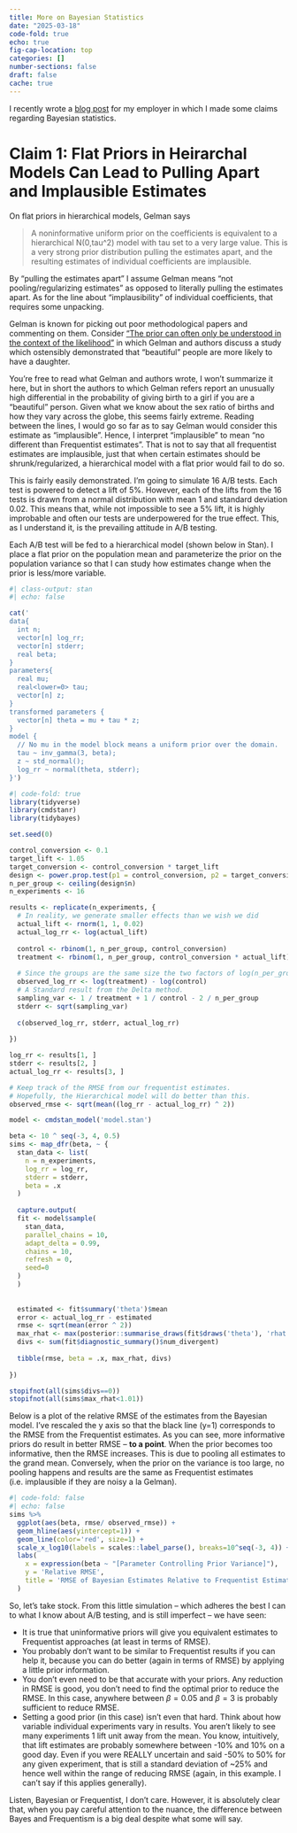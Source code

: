 ```yaml
---
title: More on Bayesian Statistics
date: "2025-03-18"
code-fold: true
echo: true
fig-cap-location: top
categories: []
number-sections: false
draft: false
cache: true
---
```


I recently wrote a [blog post](https://www.geteppo.com/blog/bayes-vs-frequentism-can-be-a-big-deal) for my employer in which I made some claims regarding Bayesian statistics.


# Claim 1: Flat Priors in Heirarchal Models Can Lead to Pulling Apart and Implausible Estimates

On flat priors in hierarchical models, Gelman says 

> A noninformative uniform prior on the coefficients is equivalent to a hierarchical N(0,tau^2) model with tau set to a very large value. This is a very strong prior distribution pulling the estimates apart, and the resulting estimates of individual coefficients are implausible.


By "pulling the estimates apart" I assume Gelman means "not pooling/regularizing estimates" as opposed to literally pulling the estimates apart.  As for the line about "implausibility" of individual coefficients, that requires some unpacking.

Gelman is known for picking out poor methodological papers and commenting on them.  Consider ["The prior can often only be understood in the context of the likelihood"](https://sites.stat.columbia.edu/gelman/research/unpublished/prior_context_2.pdf) in which Gelman and authors discuss a study which ostensibly demonstrated that "beautiful" people are more likely to have a daughter.

You're free to read what Gelman and authors wrote, I won't summarize it here, but in short the authors to which Gelman refers report an unusually high differential in the probability of giving birth to a girl if you are a "beautiful" person.  Given what we know about the sex ratio of births and how they vary across the globe, this seems fairly extreme.  Reading between the lines, I would go so far as to say Gelman would consider this estimate as "implausible". Hence, I interpret "implausible" to mean "no different than Frequentist estimates".  That is not to say that all frequentist estimates are implausible, just that when certain estimates should be shrunk/regularized, a hierarchical model with a flat prior would fail to do so.

This is fairly easily demonstrated.  I'm going to simulate 16 A/B tests.  Each test is powered to detect a lift of 5%.  However, each of the lifts from the 16 tests is drawn from a normal distribution with mean 1 and standard deviation 0.02.  This means that, while not impossible to see a 5% lift, it is highly improbable and often our tests are underpowered for the true effect.  This, as I understand it, is the prevailing attitude in A/B testing.

Each A/B test will be fed to a hierarchical model (shown below in Stan).  I place a flat prior on the population mean and parameterize the prior on the population variance so that I can study how estimates change when the prior is less/more variable.



```r
#| class-output: stan
#| echo: false

cat('
data{
  int n;
  vector[n] log_rr;
  vector[n] stderr;
  real beta;
}
parameters{
  real mu;
  real<lower=0> tau;
  vector[n] z;
}
transformed parameters {
  vector[n] theta = mu + tau * z;
}
model {
  // No mu in the model block means a uniform prior over the domain.
  tau ~ inv_gamma(3, beta);
  z ~ std_normal();
  log_rr ~ normal(theta, stderr);
}')

```


```r
#| code-fold: true
library(tidyverse)
library(cmdstanr)
library(tidybayes)

set.seed(0)

control_conversion <- 0.1
target_lift <- 1.05
target_conversion <- control_conversion * target_lift
design <- power.prop.test(p1 = control_conversion, p2 = target_conversion, power = 0.8)
n_per_group <- ceiling(design$n)
n_experiments <- 16

results <- replicate(n_experiments, {
  # In reality, we generate smaller effects than we wish we did
  actual_lift <- rnorm(1, 1, 0.02)
  actual_log_rr <- log(actual_lift)
  
  control <- rbinom(1, n_per_group, control_conversion)
  treatment <- rbinom(1, n_per_group, control_conversion * actual_lift)
  
  # Since the groups are the same size the two factors of log(n_per_group) cancel
  observed_log_rr <- log(treatment) - log(control)
  # A Standard result from the Delta method.
  sampling_var <- 1 / treatment + 1 / control - 2 / n_per_group
  stderr <- sqrt(sampling_var)
  
  c(observed_log_rr, stderr, actual_log_rr)
  
})

log_rr <- results[1, ]
stderr <- results[2, ]
actual_log_rr <- results[3, ]

# Keep track of the RMSE from our frequentist estimates.
# Hopefully, the Hierarchical model will do better than this.
observed_rmse <- sqrt(mean((log_rr - actual_log_rr) ^ 2))

model <- cmdstan_model('model.stan')

beta <- 10 ^ seq(-3, 4, 0.5)
sims <- map_dfr(beta, ~ {
  stan_data <- list(
    n = n_experiments,
    log_rr = log_rr,
    stderr = stderr,
    beta = .x
  )
  
  capture.output(
  fit <- model$sample(
    stan_data,
    parallel_chains = 10,
    adapt_delta = 0.99,
    chains = 10,
    refresh = 0, 
    seed=0
  )
  )
  
  
  estimated <- fit$summary('theta')$mean
  error <- actual_log_rr - estimated
  rmse <- sqrt(mean(error ^ 2))
  max_rhat <- max(posterior::summarise_draws(fit$draws('theta'), 'rhat')$rhat)
  divs <- sum(fit$diagnostic_summary()$num_divergent)
  
  tibble(rmse, beta = .x, max_rhat, divs)
  
})

stopifnot(all(sims$divs==0))
stopifnot(all(sims$max_rhat<1.01))
```

Below is a plot of the relative RMSE of the estimates from the Bayesian model.  I've rescaled the y axis so that the black line (y=1) corresponds to the RMSE from the Frequentist estimates.  As you can see, more informative priors do result in better RMSE -- **to a point**.  When the prior becomes too informative, then the RMSE increases.  This is due to pooling all estimates to the grand mean.  Conversely, when the prior on the variance is too large, no pooling happens and results are the same as Frequentist estimates (i.e. implausible if they are noisy a la Gelman).

```r
#| code-fold: false
#| echo: false
sims %>% 
  ggplot(aes(beta, rmse/ observed_rmse)) + 
  geom_hline(aes(yintercept=1)) + 
  geom_line(color='red', size=1) + 
  scale_x_log10(labels = scales::label_parse(), breaks=10^seq(-3, 4)) + 
  labs(
    x = expression(beta ~ "[Parameter Controlling Prior Variance]"),
    y = 'Relative RMSE',
    title = 'RMSE of Bayesian Estimates Relative to Frequentist Estimates'
  )

```


So, let's take stock.  From this little simulation -- which adheres the best I can to what I know about A/B testing, and is still imperfect -- we have seen:

* It is true that uninformative priors will give you equivalent estimates to Frequentist approaches (at least in terms of RMSE).
* You probably don't want to be similar to Frequentist results if you can help it, because you can do better (again in terms of RMSE) by applying a little prior information.
* You don't even need to be that accurate with your priors.  Any reduction in RMSE is good, you don't need to find the optimal prior to reduce the RMSE.  In this case, anywhere between $\beta = 0.05$ and $\beta = 3$ is probably sufficient to reduce RMSE.
* Setting a good prior (in this case) isn't even that hard.  Think about how variable individual experiments vary in results.  You aren't likely to see many experiments 1 lift unit away from the mean.  You know, intuitively, that lift estimates are probably somewhere between -10% and 10% on a good day.  Even if you were REALLY uncertain and said -50% to 50% for any given experiment, that is still a standard deviation of ~25% and hence well within the range of reducing RMSE (again, in this example.  I can't say if this applies generally).

Listen, Bayesian or Frequentist, I don't care.  However, it is absolutely clear that, when you pay careful attention to the nuance, the difference between Bayes and Frequentism is a big deal despite what some will say.
